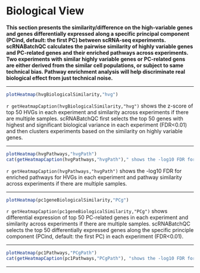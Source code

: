 # Biological View

**This section presents the similarity/difference on the high-variable genes and genes differentially expressed along a specific principal component (PCind, default: the first PC) between scRNA-seq experiments. scRNABatchQC calculates the pairwise similarity of highly variable genes and PC-related genes and their enriched pathways across experiments. Two experiments with similar highly variable genes or PC-related gens are either derived from the similar cell populations, or subject to same technical bias. Pathway enrichment analysis will help discriminate real biological effect from just technical noise.**

<hr>

```r
plotHeatmap(hvgBiologicalSimilarity,"hvg")
```

`r getHeatmapCaption(hvgBiologicalSimilarity,"hvg")` shows the z-score of top 50 HVGs in each experiment and similarity across experiments if there are multiple samples. scRNABatchQC first selects the top 50 genes with highest and significant biological variance in each experiment (FDR<0.01) and then clusters experiments based on the similarity on highly variable genes.

<hr>


```r
plotHeatmap(hvgPathways,"hvgPath")
cat(getHeatmapCaption(hvgPathways,"hvgPath")," shows the -log10 FDR for enriched pathways for HVGs in each experiment and pathway similarity across experiments if there are multiple samples.")

```
`r getHeatmapCaption(hvgPathways,"hvgPath")` shows the -log10 FDR for enriched pathways for HVGs in each experiment and pathway similarity across experiments if there are multiple samples.


<hr>

```r
plotHeatmap(pc1geneBiologicalSimilarity,"PCg")
```

`r getHeatmapCaption(pc1geneBiologicalSimilarity,"PCg")` shows differential expression of top 50 PC-related genes in each experiment and similarity across experiments if there are multiple samples. scRNABatchQC selects the top 50 differentially expressed genes along the specific principle component (PCind, default: the first PC) in each experiment (FDR<0.01).

<hr>

```r
plotHeatmap(pc1Pathways,"PCgPath")
cat(getHeatmapCaption(pc1Pathways,"PCgPath"), "shows the -log10 FDR for enriched pathways for PC-related genes in each experiment and pathway similarity across experiments if there are multiple samples.")

```

<hr>

